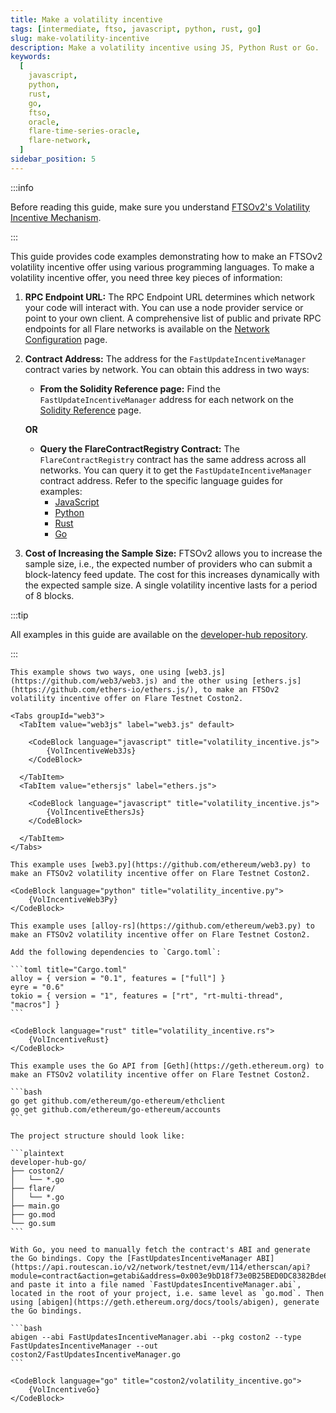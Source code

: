 ```yaml
---
title: Make a volatility incentive
tags: [intermediate, ftso, javascript, python, rust, go]
slug: make-volatility-incentive
description: Make a volatility incentive using JS, Python Rust or Go.
keywords:
  [
    javascript,
    python,
    rust,
    go,
    ftso,
    oracle,
    flare-time-series-oracle,
    flare-network,
  ]
sidebar_position: 5
---
```



:::info

Before reading this guide, make sure you understand [FTSOv2's Volatility Incentive Mechanism](/ftso/overview#volatility-incentive-mechanism).

:::

This guide provides code examples demonstrating how to make an FTSOv2 volatility incentive offer using various programming languages. To make a volatility incentive offer, you need three key pieces of information:

1. **RPC Endpoint URL:** The RPC Endpoint URL determines which network your code will interact with. You can use a node provider service or point to your own client. A comprehensive list of public and private RPC endpoints for all Flare networks is available on the [Network Configuration](/network/overview#configuration) page.

2. **Contract Address:** The address for the `FastUpdateIncentiveManager` contract varies by network. You can obtain this address in two ways:

   - **From the Solidity Reference page:** Find the `FastUpdateIncentiveManager` address for each network on the [Solidity Reference](../solidity-reference) page.

   **OR**

   - **Query the FlareContractRegistry Contract:** The `FlareContractRegistry` contract has the same address across all networks. You can query it to get the `FastUpdateIncentiveManager` contract address. Refer to the specific language guides for examples:
     - [JavaScript](/network/guides/flare-for-javascript-developers#make-query)
     - [Python](/network/guides/flare-for-python-developers#make-query)
     - [Rust](/network/guides/flare-for-rust-developers#make-query)
     - [Go](/network/guides/flare-for-go-developers#make-query)

3. **Cost of Increasing the Sample Size:** FTSOv2 allows you to increase the sample size, i.e., the expected number of providers who can submit a block-latency feed update. The cost for this increases dynamically with the expected sample size. A single volatility incentive lasts for a period of 8 blocks.

:::tip

All examples in this guide are available on the [developer-hub repository](https://github.com/flare-foundation/developer-hub/tree/main/examples).

:::

<Tabs block>
  <TabItem value="JavaScript" label="JavaScript" default>

    This example shows two ways, one using [web3.js](https://github.com/web3/web3.js) and the other using [ethers.js](https://github.com/ethers-io/ethers.js/), to make an FTSOv2 volatility incentive offer on Flare Testnet Coston2.

    <Tabs groupId="web3">
      <TabItem value="web3js" label="web3.js" default>

        <CodeBlock language="javascript" title="volatility_incentive.js">
            {VolIncentiveWeb3Js}
        </CodeBlock>

      </TabItem>
      <TabItem value="ethersjs" label="ethers.js">

        <CodeBlock language="javascript" title="volatility_incentive.js">
            {VolIncentiveEthersJs}
        </CodeBlock>

      </TabItem>
    </Tabs>

  </TabItem>
  <TabItem value="Python" label="Python">

    This example uses [web3.py](https://github.com/ethereum/web3.py) to make an FTSOv2 volatility incentive offer on Flare Testnet Coston2.

    <CodeBlock language="python" title="volatility_incentive.py">
        {VolIncentiveWeb3Py}
    </CodeBlock>

  </TabItem>
  <TabItem value="Rust" label="Rust">

    This example uses [alloy-rs](https://github.com/ethereum/web3.py) to make an FTSOv2 volatility incentive offer on Flare Testnet Coston2.

    Add the following dependencies to `Cargo.toml`:

    ```toml title="Cargo.toml"
    alloy = { version = "0.1", features = ["full"] }
    eyre = "0.6"
    tokio = { version = "1", features = ["rt", "rt-multi-thread", "macros"] }
    ```

    <CodeBlock language="rust" title="volatility_incentive.rs">
        {VolIncentiveRust}
    </CodeBlock>

  </TabItem>
  <TabItem value="Go" label="Go">

    This example uses the Go API from [Geth](https://geth.ethereum.org) to make an FTSOv2 volatility incentive offer on Flare Testnet Coston2.

    ```bash
    go get github.com/ethereum/go-ethereum/ethclient
    go get github.com/ethereum/go-ethereum/accounts
    ```

    The project structure should look like:

    ```plaintext
    developer-hub-go/
    ├── coston2/
    │   └── *.go
    ├── flare/
    │   └── *.go
    ├── main.go
    ├── go.mod
    └── go.sum
    ```

    With Go, you need to manually fetch the contract's ABI and generate the Go bindings. Copy the [FastUpdatesIncentiveManager ABI](https://api.routescan.io/v2/network/testnet/evm/114/etherscan/api?module=contract&action=getabi&address=0x003e9bD18f73e0B25BED0DC8382Bde6aa999525c&format=raw) and paste it into a file named `FastUpdatesIncentiveManager.abi`, located in the root of your project, i.e. same level as `go.mod`. Then using [abigen](https://geth.ethereum.org/docs/tools/abigen), generate the Go bindings.

    ```bash
    abigen --abi FastUpdatesIncentiveManager.abi --pkg coston2 --type FastUpdatesIncentiveManager --out coston2/FastUpdatesIncentiveManager.go
    ```

    <CodeBlock language="go" title="coston2/volatility_incentive.go">
        {VolIncentiveGo}
    </CodeBlock>

  </TabItem>
</Tabs>
